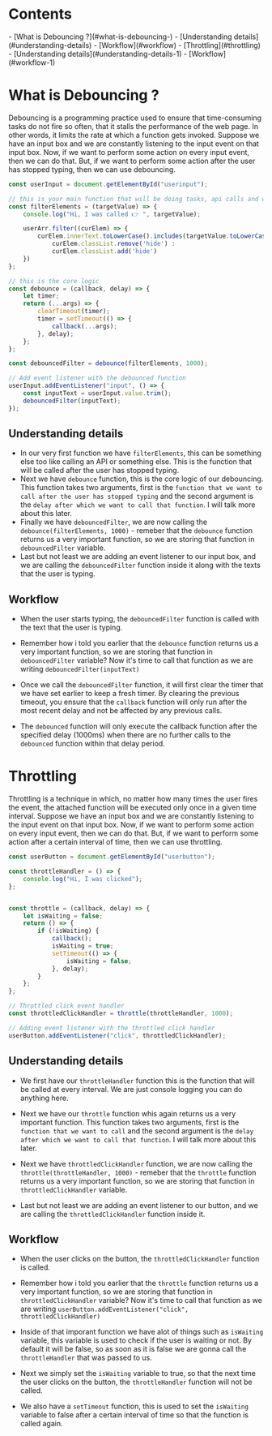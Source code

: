 # Contents

<div className="content">
- [What is Debouncing ?](#what-is-debouncing-)
  - [Understanding details](#understanding-details)
  - [Workflow](#workflow)
- [Throttling](#throttling)
  - [Understanding details](#understanding-details-1)
  - [Workflow](#workflow-1)
</div>


# What is Debouncing ? 

Debouncing is a programming practice used to ensure that time-consuming tasks do not fire so often, that it stalls the performance of the web page. In other words, it limits the rate at which a function gets invoked. Suppose we have an input box and we are constantly listening to the input event on that input box. Now, if we want to perform some action on every input event, then we can do that. But, if we want to perform some action after the user has stopped typing, then we can use debouncing.

```js
const userInput = document.getElementById("userinput");

// this is your main function that will be doing tasks, api calls and what not
const filterElements = (targetValue) => {
    console.log("Hi, I was called 👉 ", targetValue);

    userArr.filter((curElem) => {
        curElem.innerText.toLowerCase().includes(targetValue.toLowerCase()) ?
            curElem.classList.remove('hide') :
            curElem.classList.add('hide')
    })
};

// this is the core logic
const debounce = (callback, delay) => {
    let timer;
    return (...args) => {
        clearTimeout(timer);
        timer = setTimeout(() => {
            callback(...args);
        }, delay);
    };
};

const debouncedFilter = debounce(filterElements, 1000);

// Add event listener with the debounced function
userInput.addEventListener("input", () => {
    const inputText = userInput.value.trim();
    debouncedFilter(inputText);
});

```


## Understanding details

- In our very first function we have `filterElements`, this can be something else too like calling an API or something else. This is the function that will be called after the user has stopped typing. 
- Next we have `debounce` function, this is the core logic of our debouncing. This function takes two arguments, first is the `function that we want to call after the user has stopped typing` and the second argument is the `delay after which we want to call that function`. I will talk more about this later.
- Finally we have `debouncedFilter`, we are now calling the `debounce(filterElements, 1000)` - remeber that the `debounce` function returns us a very important function, so we are storing that function in `debouncedFilter` variable. 
- Last but not least we are adding an event listener to our input box, and we are calling the `debouncedFilter` function inside it along with the texts that the user is typing. 

## Workflow

- When the user starts typing, the `debouncedFilter` function is called with the text that the user is typing. 


- Remember how i told you earlier that the `debounce` function returns us a very important function, so we are storing that function in `debouncedFilter` variable? Now it's time to call that function as we are writing `debouncedFilter(inputText)` 

- Once we call the `debouncedFilter` function, it will first clear the timer that we have set earlier to keep a fresh timer. By clearing the previous timeout, you ensure that the `callback` function will only run after the most recent delay and not be affected by any previous calls.

- The `debounced` function will only execute the callback function after the specified delay (1000ms) when there are no further calls to the `debounced` function within that delay period.


# Throttling

Throttling is a technique in which, no matter how many times the user fires the event, the attached function will be executed only once in a given time interval. Suppose we have an input box and we are constantly listening to the input event on that input box. Now, if we want to perform some action on every input event, then we can do that. But, if we want to perform some action after a certain interval of time, then we can use throttling.

```js
const userButton = document.getElementById("userbutton");

const throttleHandler = () => {
    console.log("Hi, I was clicked");
};


const throttle = (callback, delay) => {
    let isWaiting = false;
    return () => {
        if (!isWaiting) {
            callback();
            isWaiting = true;
            setTimeout(() => {
                isWaiting = false;
            }, delay);
        }
    };
};

// Throttled click event handler
const throttledClickHandler = throttle(throttleHandler, 1000);

// Adding event listener with the throttled click handler
userButton.addEventListener("click", throttledClickHandler);
```

## Understanding details

-  We first have our `throttleHandler` function this is the function that will be called at every interval. We are just console logging you can do anything here. 
-  Next we have our `throttle` function whis again returns us a very important function. This function takes two arguments, first is the `function that we want to call` and the second argument is the `delay after which we want to call that function`. I will talk more about this later. 


- Next we have `throttledClickHandler` function, we are now calling the `throttle(throttleHandler, 1000)` - remeber that the `throttle` function returns us a very important function, so we are storing that function in `throttledClickHandler` variable. 

- Last but not least we are adding an event listener to our button, and we are calling the `throttledClickHandler` function inside it. 


## Workflow

- When the user clicks on the button, the `throttledClickHandler` function is called. 

- Remember how i told you earlier that the `throttle` function returns us a very important function, so we are storing that function in `throttledClickHandler` variable? Now it's time to call that function as we are writing `userButton.addEventListener("click", throttledClickHandler)` 

- Inside of that imporant function we have alot of things such as `isWaiting` variable, this variable is used to check if the user is waiting or not. By default it  will be false, so as soon as it is false we are gonna call the `throttleHandler` that was passed to us.  

- Next we simply set the `isWaiting` variable to true, so that the next time the user clicks on the button, the `throttleHandler` function will not be called. 

- We also have a `setTimeout` function, this is used to set the `isWaiting` variable to false after a certain interval of time so that the function is called again. 



